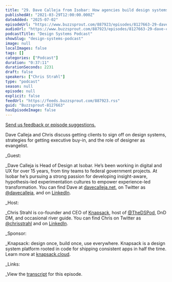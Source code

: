```yaml
---
title: "29. Dave Calleja from Isobar: How agencies build design systems"
publishedAt: "2021-03-29T12:00:00.000Z"
dateAdded: "2025-07-02"
episodeUrl: "https://www.buzzsprout.com/887923/episodes/8127663-29-dave-calleja-from-isobar-how-agencies-build-design-systems.mp3"
audioUrl: "https://www.buzzsprout.com/887923/episodes/8127663-29-dave-calleja-from-isobar-how-agencies-build-design-systems.mp3"
podcastTitle: "Design Systems Podcast"
showSlug: "design-systems-podcast"
image: null
localImages: false
tags: []
categories: ["Podcast"]
duration: "0:37:11"
durationSeconds: 2231
draft: false
speakers: ["Chris Strahl"]
type: "podcast"
season: null
episode: null
explicit: false
feedUrl: "https://feeds.buzzsprout.com/887923.rss"
guid: "Buzzsprout-8127663"
hasEpisodeImage: false
---
```

[Send us feedback or episode suggestions.](https://www.buzzsprout.com/twilio/text_messages/887923/open_sms)

Dave Calleja and Chris discuss getting clients to sign off on design systems, strategies for getting executive buy-in, and the role of designer as evangelist.  
  
_Guest:  
  
_Dave Calleja is Head of Design at Isobar. He’s been working in digital and UX for over 15 years, from tiny teams to federal government projects. At Isobar he’s pursuing a strong passion for developing insight-aware, hypothesis-led experimentation cultures to empower experience-led transformation. You can find Dave at [davecalleja.net](https://davecalleja.net/), on Twitter as [@davecalleja](https://twitter.com/davecalleja), and on [LinkedIn](https://www.linkedin.com/in/davecalleja/).  
  
_Host:  
  
_Chris Strahl is co-founder and CEO of [Knapsack](https://www.knapsack.cloud/), host of [@TheDSPod](https://twitter.com/thedspod), DnD DM, and occasional river guide. You can find Chris on Twitter as [@chrisstrahl](https://twitter.com/chrisstrahl) and on [LinkedIn](https://www.linkedin.com/in/chrisstrahl/).  
  
_Sponsor:  
  
_Knapsack: design once, build once, use everywhere. Knapsack is a design system platform rooted in code for shipping consistent apps in half the time. Learn more at [knapsack.cloud](https://www.knapsack.cloud).  
  
_Links:  
  
_View the [transcript](https://drive.google.com/file/d/1HB859a7ZpWWJEcwgCrkujGqqCx-aQozw/view?usp=sharing) for this episode.
